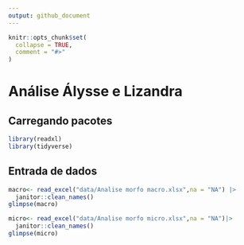 ```yaml
---
output: github_document
---
```


<!-- README.md is generated from README.Rmd. Please edit that file -->

```r
knitr::opts_chunk$set(
  collapse = TRUE,
  comment = "#>"
)
```

# Análise Álysse e Lizandra

## Carregando pacotes

```r
library(readxl)
library(tidyverse)
```


## Entrada de dados

```r
macro<- read_excel("data/Analise morfo macro.xlsx",na = "NA") |> 
  janitor::clean_names()
glimpse(macro)
```

```r
micro<- read_excel("data/Analise morfo micro.xlsx",na = "NA")|> 
  janitor::clean_names()
glimpse(micro)
```
